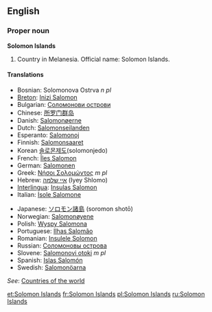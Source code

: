 {{wikipedia}}
==English==

===Proper noun===
'''Solomon Islands'''

# Country in Melanesia. Official name: Solomon Islands.

====Translations====
{{top}}
*Bosnian: Solomonova Ostrva ''n pl''
*[[Breton]]: [[Inizi Salomon]]
*Bulgarian: [[Соломонови острови]]
*Chinese: [[所罗门群岛]]
*Danish: [[Salomonøerne]]
*Dutch: [[Salomonseilanden]]
*Esperanto: [[Salomonoj]]
*Finnish: [[Salomonsaaret]]
*Korean [[솔로몬제도]](solomonjedo)
*French: [[Îles Salomon]]
*German: [[Salomonen]]
*Greek: [[Νήσοι Σολομώντος]] ''m pl''
*Hebrew: [[איי שלמה]] (Iyey Shlomo)
*[[Interlingua]]: [[Insulas Salomon]]
*Italian: [[Isole Salomone]]
{{mid}}
*Japanese: [[ソロモン諸島]] (soromon shotō)
*Norwegian: [[Salomonøyene]]
*Polish: [[Wyspy Salomona]]
*Portuguese: [[Ilhas Salomão]]
*Romanian: [[Insulele Solomon]]
*Russian: [[Соломоновы острова]]
*Slovene: [[Salomonovi otoki]] ''m pl''
*Spanish: [[Islas Salomón]]
*Swedish: [[Salomonöarna]]
{{bottom}}
''See'': [[Countries of the world]]

[[et:Solomon Islands]]
[[fr:Solomon Islands]]
[[pl:Solomon Islands]]
[[ru:Solomon Islands]]